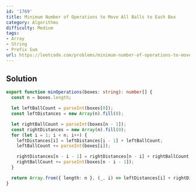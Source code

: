 ```yaml
---
id: '1769'
title: Minimum Number of Operations to Move All Balls to Each Box
category: Algorithms
difficulty: Medium
tags:
- Array
- String
- Prefix Sum
url: https://leetcode.com/problems/minimum-number-of-operations-to-move-all-balls-to-each-box
---
```


## Solution

```typescript filename="solution.ts" copy
export function minOperations(boxes: string): number[] {
  const n = boxes.length;

  let leftBallCount = parseInt(boxes[0]);
  const leftDistances = new Array(n).fill(0);

  let rightBallCount = parseInt(boxes[n - 1]);
  const rightDistances = new Array(n).fill(0);
  for (let i = 1; i < n; i++) {
    leftDistances[i] = leftDistances[i - 1] + leftBallCount;
    leftBallCount += parseInt(boxes[i]);

    rightDistances[n - i - 1] = rightDistances[n - i] + rightBallCount;
    rightBallCount += parseInt(boxes[n - i - 1]);
  }

  return Array.from({ length: n }, (_, i) => leftDistances[i] + rightDistances[i]);
}
```

